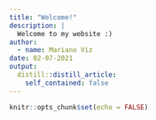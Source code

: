 ```yaml
---
title: "Welcome!"
description: |
  Welcome to my website :)
author:
  - name: Mariano Viz
date: 02-07-2021
output:
  distill::distill_article:
    self_contained: false
---
```



```r
knitr::opts_chunk$set(echo = FALSE)
```





